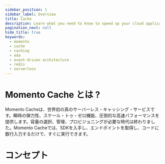 ```yaml
---
sidebar_position: 1
sidebar_label: Overview
title: Cache
description: Learn what you need to know to speed up your cloud application with the world's first serverless cache.
pagination_next: null
hide_title: true
keywords:
  - momento
  - cache
  - caching
  - eda
  - event-driven architecture
  - redis
  - serverless
---
```


# Momento Cache とは ?

Momento Cacheは、世界初の真のサーバーレス・キャッシング・サービスです。瞬時の弾力性、スケール・トゥ・ゼロ機能、圧倒的な高速パフォーマンスを提供します。容量の選択、管理、プロビジョニングが必要な時代は終わりました。Momento Cacheでは、SDKを入手し、エンドポイントを取得し、コードに数行入力するだけで、すぐに実行できます。


<CardGrid>
  <LinkCard alignText='center' link="/cache/getting-started" title="Getting Started" description="Quickly get up and running with an SDK example." />
  <LinkCard alignText='center' link="/platform/sdks" title="SDKs" description="オープンソースのSDKをご覧ください。" />
  <LinkCard alignText='center' link="/cache/develop" title="Develop" description="Momentoで開発する！" />
  <LinkCard alignText='center' link="/cache/develop/language-support" title="API Matrix" description="言語サポートマトリックスをご覧ください！" />
</CardGrid>

# コンセプト

<CardGrid>
  <LinkCard alignText='center' link="/cache/introduction/what-is-serverless-caching" title="Serverless Caching" description="サーバーレス・エコシステムでMomentoが輝く理由。キャッシングでもメッセージングでも、インフラ管理ならお任せください。" />
  <LinkCard alignText='center' link="/cache/introduction/common-caching-strategies" title="Caching strategies" description="Momentoを活用して、好きな場所に好きなようにキャッシュしよう！" />
  <LinkCard alignText='center' link="/cache/develop/basics/client-configuration-objects" title="Configurations" description="どこへ行っても、お客様の環境に合わせた手作りのコンフィギュレーションをご用意しています！" />
  <LinkCard alignText='center' link="https://jp.gomomento.com/price/" title="We scale to zero!" description="最低支払額なし、未利用リソースなし。使った分だけ支払い。" />
</CardGrid>
